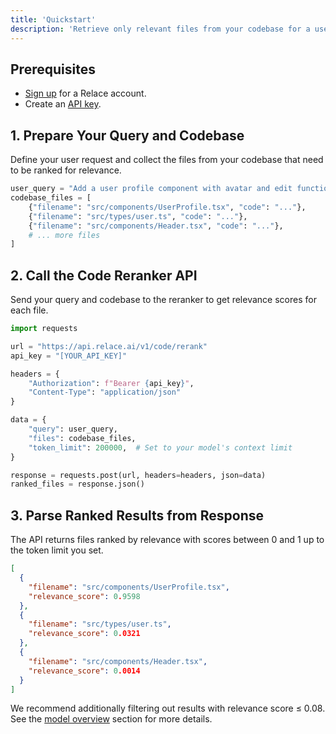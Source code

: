 ```yaml
---
title: 'Quickstart'
description: 'Retrieve only relevant files from your codebase for a user request'
---
```


## Prerequisites

- [Sign up](https://app.relace.ai) for a Relace account.
- Create an [API key](https://app.relace.ai/settings/api-keys).

## 1. Prepare Your Query and Codebase

Define your user request and collect the files from your codebase that need to be ranked for relevance.

```python
user_query = "Add a user profile component with avatar and edit functionality"
codebase_files = [
    {"filename": "src/components/UserProfile.tsx", "code": "..."},
    {"filename": "src/types/user.ts", "code": "..."},
    {"filename": "src/components/Header.tsx", "code": "..."},
    # ... more files
]
```

## 2. Call the Code Reranker API

Send your query and codebase to the reranker to get relevance scores for each file.

```python
import requests

url = "https://api.relace.ai/v1/code/rerank"
api_key = "[YOUR_API_KEY]"

headers = {
    "Authorization": f"Bearer {api_key}",
    "Content-Type": "application/json"
}

data = {
    "query": user_query,
    "files": codebase_files,
    "token_limit": 200000,  # Set to your model's context limit
}

response = requests.post(url, headers=headers, json=data)
ranked_files = response.json()
```

## 3. Parse Ranked Results from Response

The API returns files ranked by relevance with scores between 0 and 1 up to the token limit you set.

```json
[
  {
    "filename": "src/components/UserProfile.tsx",
    "relevance_score": 0.9598
  },
  {
    "filename": "src/types/user.ts",
    "relevance_score": 0.0321
  },
  {
    "filename": "src/components/Header.tsx",
    "relevance_score": 0.0014
  }
]
```

We recommend additionally filtering out results with relevance score ≤ 0.08. See the [model overview](http://localhost:3000/docs/code-reranker/overview) section for more details.